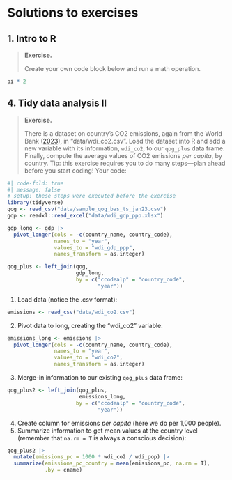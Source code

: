 # Solutions to exercises {.unnumbered}

## 1. Intro to R

> **Exercise.** 
>
> Create your own code block below and run a math operation.

```r
pi * 2
```



## 4. Tidy data analysis II {.unnumbered}

> **Exercise.** 
>
> There is a dataset on country's CO2 emissions, again from the World Bank ([2023](https://data.worldbank.org/)), in "data/wdi_co2.csv". Load the dataset into R and add a new variable with its information, `wdi_co2`, to our `qog_plus` data frame. Finally, compute the average values of CO2 emissions *per capita*, by country. Tip: this exercise requires you to do many steps---plan ahead before you start coding! Your code:

```r
#| code-fold: true
#| message: false
# setup: these steps were executed before the exercise
library(tidyverse)
qog <- read_csv("data/sample_qog_bas_ts_jan23.csv")
gdp <- readxl::read_excel("data/wdi_gdp_ppp.xlsx")

gdp_long <- gdp |> 
  pivot_longer(cols = -c(country_name, country_code),
               names_to = "year",
               values_to = "wdi_gdp_ppp", 
               names_transform = as.integer)

qog_plus <- left_join(qog,
                      gdp_long,
                      by = c("ccodealp" = "country_code",
                             "year"))
```

1) Load data (notice the .csv format):

```r
emissions <- read_csv("data/wdi_co2.csv")
```

2) Pivot data to long, creating the "wdi_co2" variable:

```r
emissions_long <- emissions |> 
  pivot_longer(cols = -c(country_name, country_code),
               names_to = "year",
               values_to = "wdi_co2",  
               names_transform = as.integer)
```

3) Merge-in information to our existing `qog_plus` data frame:

```r
qog_plus2 <- left_join(qog_plus,
                       emissions_long,
                      by = c("ccodealp" = "country_code",
                             "year"))
```

4) Create column for emissions *per capita* (here we do per 1,000 people).
5) Summarize information to get mean values at the country level (remember that `na.rm = T` is always a conscious decision):

```r
qog_plus2 |> 
  mutate(emissions_pc = 1000 * wdi_co2 / wdi_pop) |> 
  summarize(emissions_pc_country = mean(emissions_pc, na.rm = T),
            .by = cname)
```

